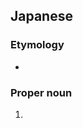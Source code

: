 ==Japanese==
{{ja-kanjitab|えい|こ}}

===Etymology===
* {{audio|Jp--given_name_Eiko.ogg|lang=ja}}

===Proper noun===
{{ja-pos|proper|えいこ}}

# {{ja-def|英子}} {{given name|female|lang=ja|sort=えいこ}}